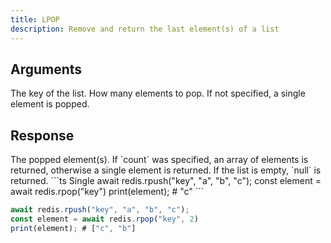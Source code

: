 ```yaml
---
title: LPOP
description: Remove and return the last element(s) of a list
---
```


## Arguments

<ParamField body="key" type="string" required>
  The key of the list.
</ParamField>

<ParamField body="count" type="integer">
  How many elements to pop. If not specified, a single element is popped.
</ParamField>

## Response

<ResponseField type="TValue | TValue[] | null" required>
  The popped element(s). If `count` was specified, an array of elements is
  returned, otherwise a single element is returned. If the list is empty, `null`
  is returned.
</ResponseField>

<RequestExample>
```ts Single 
await redis.rpush("key", "a", "b", "c"); 
const element = await redis.rpop("key")
print(element); # "c"
 ```


```ts Multiple 
await redis.rpush("key", "a", "b", "c"); 
const element = await redis.rpop("key", 2)
print(element); # ["c", "b"]
 ```
</RequestExample>
